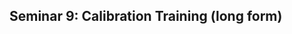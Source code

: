 ## Seminar 9: Calibration Training (long form) {#calibration_long} 
<!-- [Calibration continued](#calibration_long) -->